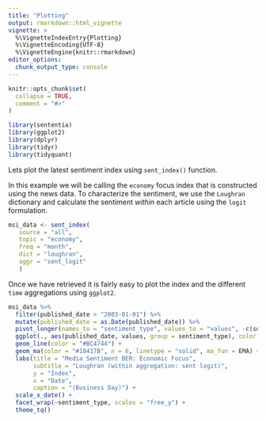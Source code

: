 ```yaml
---
title: "Plotting"
output: rmarkdown::html_vignette
vignette: >
  %\VignetteIndexEntry{Plotting}
  %\VignetteEncoding{UTF-8}
  %\VignetteEngine{knitr::rmarkdown}
editor_options: 
  chunk_output_type: console
---
```


```r
knitr::opts_chunk$set(
  collapse = TRUE,
  comment = "#>"
)
```

```r
library(sententia)
library(ggplot2)
library(dplyr)
library(tidyr)
library(tidyquant)
```

Lets plot the latest sentiment index using `sent_index()` function. 

In this example we will be calling the `economy` focus index that is constructed using the news data. To characterize the sentiment, we use the `Loughran` dictionary and calculate the sentiment *within* each article using the `logit` formulation.

```r
msi_data <- sent_index(
   source = "all",
   topic = "economy",
   freq = "month",
   dict = "loughran",
   aggr = "sent_logit"
   )

```

Once we have retrieved it is fairly easy to plot the index and the different `time` aggregations using `ggplot2`.

```r
msi_data %>% 
  filter(published_date > "2003-01-01") %>% 
  mutate(published_date = as.Date(published_date)) %>% 
  pivot_longer(names_to = "sentiment_type", values_to = "values", -c(source:aggr_type)) %>% 
  ggplot(., aes(published_date, values, group = sentiment_type), color = 1) +
  geom_line(color = "#BC4744") +
  geom_ma(color = "#18417B", n = 6, linetype = "solid", ma_fun = EMA) +
  labs(title = "Media Sentiment BER: Economic Focus", 
       subtitle = "Loughran (within aggregation: sent logit)",
       y = "Index", 
       x = "Date", 
       caption = "(Business Day)") + 
  scale_x_date() +
  facet_wrap(~sentiment_type, scales = "free_y") +
  theme_tq()
```

